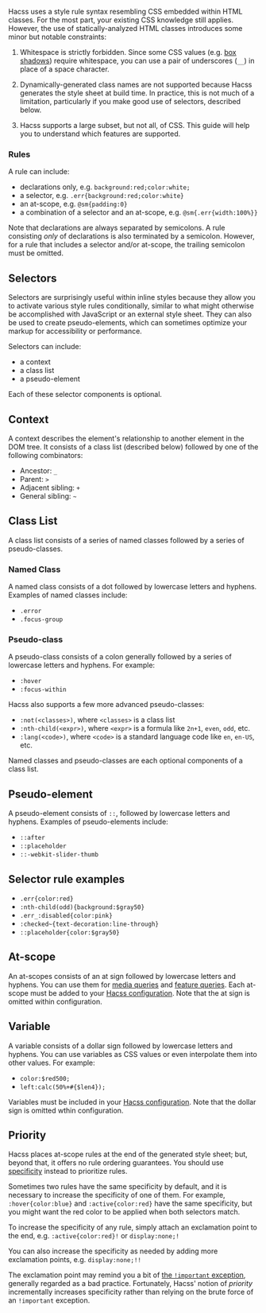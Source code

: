 
<Article
  title="Syntax"
  subtitle="How to use Hacss within your code">

Hacss uses a style rule syntax resembling CSS embedded within HTML classes. For
the most part, your existing CSS knowledge still applies. However, the use of
statically-analyzed HTML classes introduces some minor but notable constraints:

1. Whitespace is strictly forbidden. Since some CSS values (e.g.
   [box shadows](https://developer.mozilla.org/en-US/docs/Web/CSS/box-shadow))
   require whitespace, you can use a pair of underscores (`__`) in place of a
   space character.

2. Dynamically-generated class names are not supported because Hacss generates
   the style sheet at build time. In practice, this is not much of a limitation,
   particularly if you make good use of selectors, described below.

3. Hacss supports a large subset, but not all, of CSS. This guide will help you
   to understand which features are supported.

### Rules

A rule can include:
* declarations only, e.g. `background:red;color:white;`
* a selector, e.g. `.err{background:red;color:white}`
* an at-scope, e.g. `@sm{padding:0}`
* a combination of a selector and an at-scope, e.g. `@sm{.err{width:100%}}`

Note that declarations are always separated by semicolons. A rule consisting
_only_ of declarations is also terminated by a semicolon. However, for a rule
that includes a selector and/or at-scope, the trailing semicolon must be
omitted.

# Selectors

Selectors are surprisingly useful within inline styles because they allow you to
activate various style rules conditionally, similar to what might otherwise be
accomplished with JavaScript or an external style sheet. They can also be used
to create pseudo-elements, which can sometimes optimize your markup for
accessibility or performance.

Selectors can include:
* a context
* a class list
* a pseudo-element

Each of these selector components is optional.

## Context

A context describes the element's relationship to another element in the DOM
tree. It consists of a class list (described below) followed by one of the
following combinators:

* Ancestor: `_`
* Parent: `>`
* Adjacent sibling: `+`
* General sibling: `~`

## Class List

A class list consists of a series of named classes followed by a series of
pseudo-classes.

### Named Class

A named class consists of a dot followed by lowercase letters and hyphens.
Examples of named classes include:
* `.error`
* `.focus-group`

### Pseudo-class

A pseudo-class consists of a colon generally followed by a series of lowercase
letters and hyphens. For example:

* `:hover`
* `:focus-within`

Hacss also supports a few more advanced pseudo-classes:

* `:not(<classes>)`, where `<classes>` is a class list
* `:nth-child(<expr>)`, where `<expr>` is a formula like `2n+1`, `even`, `odd`,
  etc.
* `:lang(<code>)`, where `<code>` is a standard language code like `en`,
  `en-US`, etc.

Named classes and pseudo-classes are each optional components of a class list.

## Pseudo-element

A pseudo-element consists of `::`, followed by lowercase letters and hyphens.
Examples of pseudo-elements include:

* `::after`
* `::placeholder`
* `::-webkit-slider-thumb`

## Selector rule examples

* `.err{color:red}`
* `:nth-child(odd){background:$gray50}`
* `.err_:disabled{color:pink}`
* `:checked~{text-decoration:line-through}`
* `::placeholder{color:$gray50}`

# At-scope

An at-scopes consists of an at sign followed by lowercase letters and hyphens.
You can use them for
[media queries](https://developer.mozilla.org/en-US/docs/Web/CSS/@media) and
[feature queries](https://developer.mozilla.org/en-US/docs/Web/CSS/@supports).
Each at-scope must be added to your [Hacss configuration](./configuration). Note
that the at sign is omitted within configuration.

# Variable

A variable consists of a dollar sign followed by lowercase letters and hyphens.
You can use variables as CSS values or even interpolate them into other values.
For example:

* `color:$red500;`
* `left:calc(50%+#{$len4});`

Variables must be included in your [Hacss configuration](./configuration).
Note that the dollar sign is omitted wthin configuration.

# Priority

Hacss places at-scope rules at the end of the generated style sheet; but, beyond
that, it offers no rule ordering guarantees. You should use
[specificity](https://www.w3.org/TR/selectors-3/#specificity) instead to
prioritize rules.

Sometimes two rules have the same specificity by default, and it is necessary to
increase the specificity of one of them. For example, `:hover{color:blue}` and
`:active{color:red}` have the same specificity, but you might want the red color
to be applied when both selectors match.

To increase the specificity of any rule, simply attach an exclamation point to
the end, e.g. `:active{color:red}!` or `display:none;!`

You can also increase the specificity as needed by adding more exclamation
points, e.g. `display:none;!!`

The exclamation point may remind you a bit of
[the `!important` exception](https://developer.mozilla.org/en-US/docs/Web/CSS/Specificity#the_!important_exception),
generally regarded as a bad practice. Fortunately, Hacss' notion of _priority_
incrementally increases specificity rather than relying on the brute force of an
`!important` exception.

</Article>
